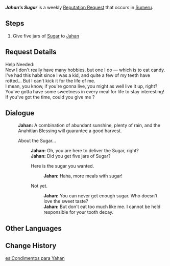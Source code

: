 {{Quest Infobox
|id            = 73661
|image         = Jahan Icon.png
|type          = World
|group         = Request
|summary       = 
|startLocation = [[Sumeru City]], [[Sumeru]]
|region        = Sumeru
|area          = Avidya Forest
|subarea       = Sumeru City
|characters    = Traveler; Jahan
|rep           = Sumeru
|mora          = 20,000
}}
'''''Jahan's Sugar''''' is a weekly [[Reputation Request]] that occurs in [[Sumeru]].

==Steps==
# Give five jars of [[Sugar]] to [[Jahan]]

==Request Details==
Help Needed:<br />
Now I don't really have many hobbies, but one I do — which is to eat candy.<br />
I've had this habit since I was a kid, and quite a few of my teeth have rotted... But I can't kick it for the life of me.<br />
I mean, you know, if you're gonna live, you might as well live it up, right?<br />
You've gotta have some sweetness in every meal for life to stay interesting!<br />
If you've got the time, could you give me {{Color|buzzword|5 jars of Sugar}}?

==Dialogue==
{{Quest Description|Jahan from Sumeru City needs five jars of Sugar.}}
{{Dialogue start}}
:'''Jahan:''' A combination of abundant sunshine, plenty of rain, and the Anahitian Blessing will guarantee a good harvest.
:{{DIcon|Quest}} About the Sugar...
::'''Jahan:''' Oh, you are here to deliver the Sugar, right?
::'''Jahan:''' Did you get five jars of Sugar?
::{{DIcon|Quest}} Here is the sugar you wanted.
:::'''Jahan:''' Haha, more meals with sugar!
::{{DIcon}} Not yet.
:::'''Jahan:''' You can never get enough sugar. Who doesn't love the sweet taste?
:::'''Jahan:''' But don't eat too much like me. I cannot be held responsible for your tooth decay.
{{Dialogue end}}

==Other Languages==
{{Other Languages
|default_hidden = 1
|en      = Jahan's Sugar
|zhs     = 贾汉的调味料需求
|zhs_rm  = Jiǎhàn de Tiáowèi-liào Xūqiú
|zht     = 賈漢的調味料需求
|zht_rm  = Jiǎhàn de Tiáowèi-liào Xūqiú
|ja      = ジャハンの調味料のリクエスト
|ja_rm   = Jahan no Choumiryou no Rikuesuto
|ko      = 자한의 조미료 의뢰
|ko_rm   = Jahan-ui Jomiryo Uiroe
|es      = Condimentos para Yahan
|fr      = Du sucre pour Jahan
|ru      = Сахар для Джахана
|th      = การสรรหาเครื่องปรุงรสของ Jahan
|th_rm   = 
|vi      = Yêu Cầu Về Gia Vị Của Jahan
|de      = Jahans Bitte um Zucker
|id      = Permintaan Sugar dari Jahan
|pt      = Condimentos para Jahan
|tr      = Jahan'ın Şekeri
|it      = Zucchero per Jahan
}}

==Change History==
{{Change History|3.0}}

[[es:Condimentos para Yahan]]